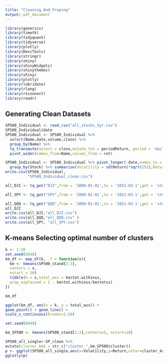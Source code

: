```yaml
---
title: "Cleaning_And_Preping"
output: pdf_document
---
```


```r
library(generics)
library(timetk)
library(tidyquant)
library(tidyverse)
library(plotly) 
library(DescTools)
library(stringr)
library(shiny)
library(shinyWidgets)
library(shinythemes)
library(shiny)
library(plotly)
library(lubridate)
library(rlang)
library(rsconnect)
library(readr)
```

## Generating Clean Datasets 

```r
SP500_Individual <- read_csv("all_stocks_5yr.csv") 
SP500_Individual$date
SP500_Individual <- SP500_Individual %>%
  select(Name,date,volume,close) %>%
  group_by(Name) %>%
  tq_transmute(select = close,mutate_fun = periodReturn, period = 'daily', col_rename = 'ret',type = 'log') %>%
  pivot_wider(names_from=Name,values_from = ret)

SP500_Individual <- SP500_Individual %>% pivot_longer(-date,names_to = "Stock",values_to = "Return") %>%
  group_by(Stock) %>% summarise(Volatility = sd(Return)*sqrt(252),Return = (mean(Return)+1)^252-1)
write.csv(SP500_Individual,
          "SP500_Individual_clean.csv")
```

```r
all_DJI <- tq_get("DJI",from = '2000-01-01',to = '2021-03-1',get = 'stock.prices') %>% select(date,adjusted) %>% mutate(adjusted = adjusted/adjusted[[1]])

all_SPY <- tq_get("SPY",from = '2000-01-01',to = '2021-03-1',get = 'stock.prices') %>% select(date,adjusted) %>% mutate(adjusted = adjusted/adjusted[[1]])

all_QQQ <- tq_get("QQQ",from = '2000-01-01',to = '2021-03-1',get = 'stock.prices') %>% select(date,adjusted) %>% mutate(adjusted = adjusted/adjusted[[1]])
all_DJI
write.csv(all_DJI,"all_DJI.csv")
write.csv(all_QQQ,"all_QQQ.csv" )
write.csv(all_SPY, "all_SPY.csv")
```

## K-means Selecting optimal number of clusters 
```r
k <- 1:20
set.seed(8848)
km_df <- map_df(k, .f = function(x){
  km <- kmeans(SP500_stand[2:3],
  centers = x,
  nstart = 20)
  tibble(k = x,total_wss = km$tot.withinss,
  prop_explained = 1 - km$tot.withinss/km$totss)
})

km_df

ggplot(km_df, aes(x = k, y = total_wss)) +
geom_point() + geom_line() +
scale_x_continuous(breaks=1:20)
```

```r
set.seed(8848)

km_SP500 <- kmeans(SP500_stand[2:3],centers=5, nstart=20)

SP500_all_single<-SP_clean %>%
mutate(cluster_km5 = str_c("cluster_",km_SP500$cluster))
p <- ggplot(SP500_all_single,aes(x=Volatility,y=Return,color=cluster_km5,tooltip=Stock)) +geom_point()
gglotly(p)
```


